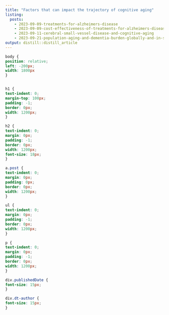```yaml
---
title: "Factors that can impact the trajectory of cognitive aging"
listing: 
  posts:
    - 2023-09-09-treatments-for-alzheimers-disease
    - 2023-09-09-cost-effectiveness-of-treatments-for-alzheimers-disease
    - 2023-09-11-cerebral-small-vessel-disease-and-cognitive-aging
    - 2023-09-21-population-aging-and-dementia-burden-globally-and-in-sweden
output: distill::distill_article
---
```


```css
body {
position: relative;
left: -200px;
width: 1800px
}


h1 {
text-indent: 0;
margin-top: 100px;
padding: -1;
border: 0px;
width: 1200px;
}

h2 {
text-indent: 0;
margin: 0px;
padding: -1;
border: 0px;
width: 1200px;
font-size: 18px;
}

a.post {
text-indent: 0;
margin: 0px;
padding: 0px;
border: 0px;
width: 1200px;
}

ul {
text-indent: 0;
margin: 0px;
padding: -1;
border: 0px;
width: 1200px;
}

p {
text-indent: 0;
margin: 0px;
padding: -1;
border: 0px;
width: 1200px;
}

div.publishedDate {
font-size: 15px;
}

div.dt-author {
font-size: 15px;
}
```




